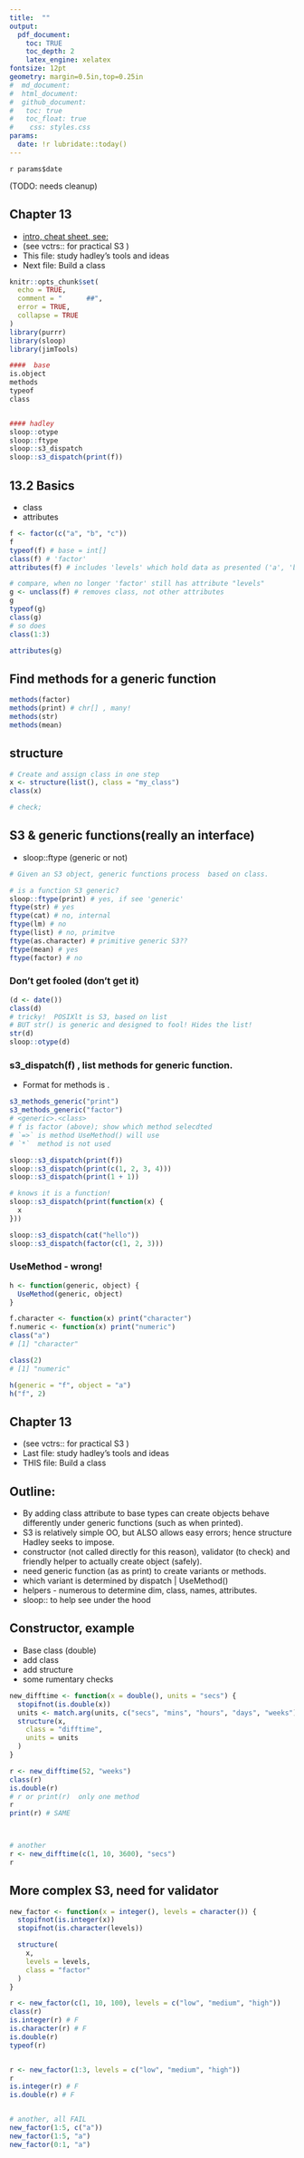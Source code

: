```yaml
---
title:  ""
output: 
  pdf_document:
    toc: TRUE 
    toc_depth: 2
    latex_engine: xelatex
fontsize: 12pt
geometry: margin=0.5in,top=0.25in
#  md_document:
#  html_document:
#  github_document:
#   toc: true
#  	toc_float: true
#    css: styles.css
params:
  date: !r lubridate::today()
---
```

`r params$date`

(TODO:  needs cleanup)

## Chapter 13 
*  [intro, cheat sheet, see:](~/code/try_things_here/rmd/)
*  (see vctrs:: for practical S3 )
*  This file:  study hadley's tools and ideas
*  Next file:  Build a class


```r
knitr::opts_chunk$set(
  echo = TRUE,
  comment = "      ##",
  error = TRUE,
  collapse = TRUE
)
library(purrr)
library(sloop)
library(jimTools)
```

```r
####  base
is.object
methods
typeof
class


#### hadley
sloop::otype
sloop::ftype
sloop::s3_dispatch
sloop::s3_dispatch(print(f))
```


## 13.2 Basics
*  class
*  attributes

```r
f <- factor(c("a", "b", "c"))
f
typeof(f) # base = int[]
class(f) # 'factor'
attributes(f) # includes 'levels' which hold data as presented ('a', 'b', ....)

# compare, when no longer 'factor' still has attribute "levels"
g <- unclass(f) # removes class, not other attributes
g
typeof(g)
class(g)
# so does
class(1:3)

attributes(g)
```

## Find methods for a generic function
```r
methods(factor)
methods(print) # chr[] , many!
methods(str)
methods(mean)
```

## structure
```r
# Create and assign class in one step
x <- structure(list(), class = "my_class")
class(x)

# check;
```

## S3 & generic functions(really an interface)
*  sloop::ftype (generic or not)
```r
# Given an S3 object, generic functions process  based on class.

# is a function S3 generic?
sloop::ftype(print) # yes, if see 'generic'
ftype(str) # yes
ftype(cat) # no, internal
ftype(lm) # no
ftype(list) # no, primitve
ftype(as.character) # primitive generic S3??
ftype(mean) # yes
ftype(factor) # no
```
### Don't get fooled  (don't get it) 
```r
(d <- date())
class(d)
# tricky!  POSIXlt is S3, based on list
# BUT str() is generic and designed to fool! Hides the list!
str(d)
sloop::otype(d)
```

### s3_dispatch(f) , list methods for generic function.
  * Format for methods is <generic>.<class>
```r
s3_methods_generic("print")
s3_methods_generic("factor")
# <generic>.<class>
# f is factor (above); show which method selecdted
# `=>` is method UseMethod() will use
# `*`  method is not used

sloop::s3_dispatch(print(f))
sloop::s3_dispatch(print(c(1, 2, 3, 4)))
sloop::s3_dispatch(print(1 + 1))

# knows it is a function!
sloop::s3_dispatch(print(function(x) {
  x
}))

sloop::s3_dispatch(cat("hello"))
sloop::s3_dispatch(factor(c(1, 2, 3)))
```

### UseMethod  - wrong!
```r
h <- function(generic, object) {
  UseMethod(generic, object)
}

f.character <- function(x) print("character")
f.numeric <- function(x) print("numeric")
class("a")
# [1] "character"

class(2)
# [1] "numeric"

h(generic = "f", object = "a")
h("f", 2)
```

## Chapter 13 
*  (see vctrs:: for practical S3 )
*  Last file:  study hadley's tools and ideas
*  THIS file:  Build a class

## Outline:
  *   By adding class attribute to base types can create objects behave
    differently under generic functions (such as when printed).
  *  S3 is relatively simple OO, but ALSO allows easy errors; hence structure
    Hadley seeks to impose.
  * constructor (not called directly for this reason), validator (to check) and
    friendly helper to actually create object (safely).
  * need generic function (as as print) to create variants or methods.  
  * which variant is determined by dispatch | UseMethod()
  * helpers - numerous to determine dim, class, names, attributes.
  * sloop::  to help see under the hood



## Constructor, example
*  Base class (double)
*  add class
*  add structure
*  some rumentary checks
```r
new_difftime <- function(x = double(), units = "secs") {
  stopifnot(is.double(x))
  units <- match.arg(units, c("secs", "mins", "hours", "days", "weeks"))
  structure(x,
    class = "difftime",
    units = units
  )
}

r <- new_difftime(52, "weeks")
class(r)
is.double(r)
# r or print(r)  only one method
r
print(r) # SAME



# another
r <- new_difftime(c(1, 10, 3600), "secs")
r
```

## More complex S3, need for validator
```r
new_factor <- function(x = integer(), levels = character()) {
  stopifnot(is.integer(x))
  stopifnot(is.character(levels))

  structure(
    x,
    levels = levels,
    class = "factor"
  )
}

r <- new_factor(c(1, 10, 100), levels = c("low", "medium", "high"))
class(r)
is.integer(r) # F
is.character(r) # F
is.double(r)
typeof(r)


r <- new_factor(1:3, levels = c("low", "medium", "high"))
r
is.integer(r) # F
is.double(r) # F


# another, all FAIL
new_factor(1:5, c("a"))
new_factor(1:5, "a")
new_factor(0:1, "a")
```

